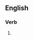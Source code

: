 ==English==

===Verb===
{{head|en|verb form}}

# {{present participle of|reincarnate|lang=en|nocat=1}}